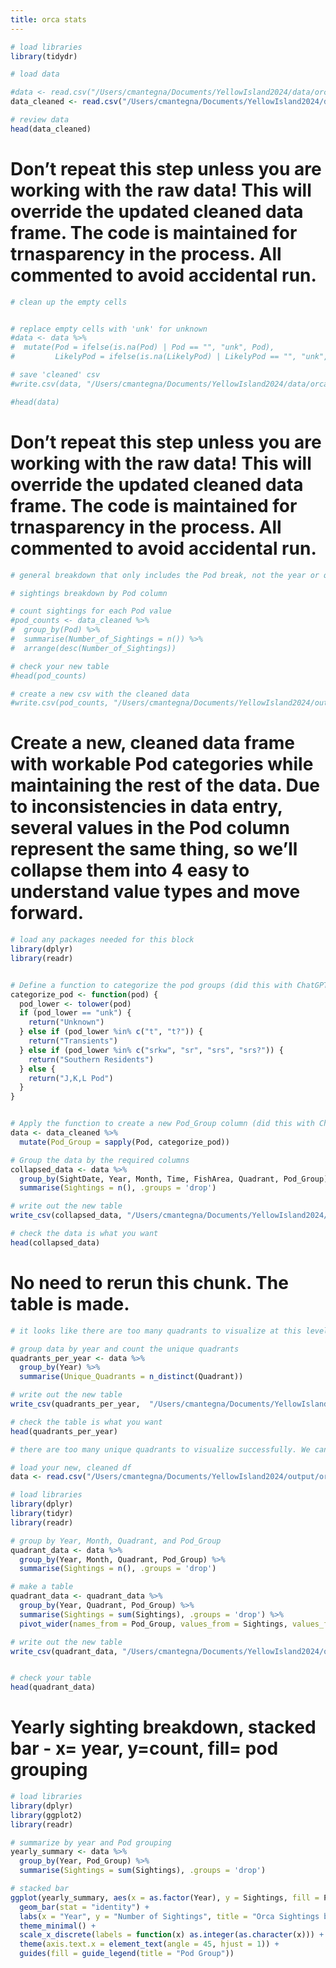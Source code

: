 ```yaml
---
title: orca stats
---
```


```r

# load libraries
library(tidydr)

```

```r

# load data

#data <- read.csv("/Users/cmantegna/Documents/YellowIsland2024/data/orca.csv")
data_cleaned <- read.csv("/Users/cmantegna/Documents/YellowIsland2024/data/orca_cleaned.csv")

```

```r

# review data
head(data_cleaned)
```

# Don't repeat this step unless you are working with the raw data! This will override the updated cleaned data frame. The code is maintained for trnasparency in the process. All commented to avoid accidental run.
```r
# clean up the empty cells


# replace empty cells with 'unk' for unknown
#data <- data %>%
#  mutate(Pod = ifelse(is.na(Pod) | Pod == "", "unk", Pod),
#         LikelyPod = ifelse(is.na(LikelyPod) | LikelyPod == "", "unk", LikelyPod))

# save 'cleaned' csv
#write.csv(data, "/Users/cmantegna/Documents/YellowIsland2024/data/orca_cleaned.csv", row.names = FALSE)

#head(data)

```

# Don't repeat this step unless you are working with the raw data! This will override the updated cleaned data frame. The code is maintained for trnasparency in the process. All commented to avoid accidental run.
```r
# general breakdown that only includes the Pod break, not the year or quadrant.

# sightings breakdown by Pod column

# count sightings for each Pod value
#pod_counts <- data_cleaned %>%
#  group_by(Pod) %>%
#  summarise(Number_of_Sightings = n()) %>%
#  arrange(desc(Number_of_Sightings))

# check your new table
#head(pod_counts)

# create a new csv with the cleaned data
#write.csv(pod_counts, "/Users/cmantegna/Documents/YellowIsland2024/output/orca_sighting_grouped.csv")


```

# Create a new, cleaned data frame with workable Pod categories while maintaining the rest of the data. Due to inconsistencies in data entry, several values in the Pod column represent the same thing, so we'll collapse them into 4 easy to understand value types and move forward.
```r

# load any packages needed for this block
library(dplyr)
library(readr)


# Define a function to categorize the pod groups (did this with ChatGPT help)
categorize_pod <- function(pod) {
  pod_lower <- tolower(pod)
  if (pod_lower == "unk") {
    return("Unknown")
  } else if (pod_lower %in% c("t", "t?")) {
    return("Transients")
  } else if (pod_lower %in% c("srkw", "sr", "srs", "srs?")) {
    return("Southern Residents")
  } else {
    return("J,K,L Pod")
  }
}


# Apply the function to create a new Pod_Group column (did this with ChatGPT help)
data <- data_cleaned %>%
  mutate(Pod_Group = sapply(Pod, categorize_pod))

# Group the data by the required columns
collapsed_data <- data %>%
  group_by(SightDate, Year, Month, Time, FishArea, Quadrant, Pod_Group) %>%
  summarise(Sightings = n(), .groups = 'drop')

# write out the new table
write_csv(collapsed_data, "/Users/cmantegna/Documents/YellowIsland2024/output/orca_sightings.csv")

# check the data is what you want
head(collapsed_data)

```

# No need to rerun this chunk. The table is made.
```r

# it looks like there are too many quadrants to visualize at this level. let's create a table to know for sure.

# group data by year and count the unique quadrants
quadrants_per_year <- data %>%
  group_by(Year) %>%
  summarise(Unique_Quadrants = n_distinct(Quadrant))

# write out the new table
write_csv(quadrants_per_year,  "/Users/cmantegna/Documents/YellowIsland2024/output/quadrant_counts.csv")

# check the table is what you want
head(quadrants_per_year)

```

```r

# there are too many unique quadrants to visualize successfully. We can get counts for each quadrant, but visualizing is too busy to be useful.

# load your new, cleaned df
data <- read.csv("/Users/cmantegna/Documents/YellowIsland2024/output/orca_sightings.csv")

```

```r

# load libraries
library(dplyr)
library(tidyr)
library(readr)

# group by Year, Month, Quadrant, and Pod_Group
quadrant_data <- data %>%
  group_by(Year, Month, Quadrant, Pod_Group) %>%
  summarise(Sightings = n(), .groups = 'drop')

# make a table
quadrant_data <- quadrant_data %>%
  group_by(Year, Quadrant, Pod_Group) %>%
  summarise(Sightings = sum(Sightings), .groups = 'drop') %>%
  pivot_wider(names_from = Pod_Group, values_from = Sightings, values_fill = 0)

# write out the new table
write_csv(quadrant_data, "/Users/cmantegna/Documents/YellowIsland2024/output/quadrant_data.csv")


# check your table
head(quadrant_data)

```

# Yearly sighting breakdown, stacked bar - x= year, y=count, fill= pod grouping
```r
 
# load libraries
library(dplyr)
library(ggplot2)
library(readr)

# summarize by year and Pod grouping
yearly_summary <- data %>%
  group_by(Year, Pod_Group) %>%
  summarise(Sightings = sum(Sightings), .groups = 'drop')

# stacked bar
ggplot(yearly_summary, aes(x = as.factor(Year), y = Sightings, fill = Pod_Group)) +
  geom_bar(stat = "identity") +
  labs(x = "Year", y = "Number of Sightings", title = "Orca Sightings by Year and Pod Group") +
  theme_minimal() +
  scale_x_discrete(labels = function(x) as.integer(as.character(x))) +
  theme(axis.text.x = element_text(angle = 45, hjust = 1)) +
  guides(fill = guide_legend(title = "Pod Group"))


```

